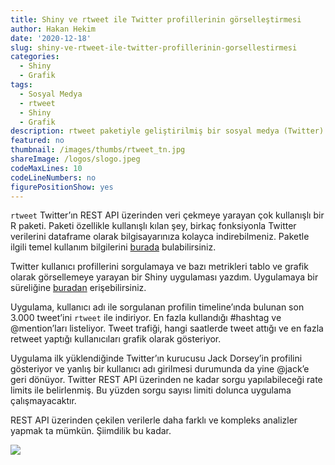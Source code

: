 ```yaml
---
title: Shiny ve rtweet ile Twitter profillerinin görselleştirmesi
author: Hakan Hekim
date: '2020-12-18'
slug: shiny-ve-rtweet-ile-twitter-profillerinin-gorsellestirmesi
categories:
  - Shiny
  - Grafik
tags:
  - Sosyal Medya
  - rtweet
  - Shiny
  - Grafik
description: rtweet paketiyle geliştirilmiş bir sosyal medya (Twitter) analiz uygulaması.
featured: no
thumbnail: /images/thumbs/rtweet_tn.jpg
shareImage: /logos/slogo.jpeg
codeMaxLines: 10
codeLineNumbers: no
figurePositionShow: yes
---
```


`rtweet` Twitter'ın REST API üzerinden veri çekmeye yarayan çok kullanışlı bir R paketi. Paketi özellikle kullanışlı kılan şey, birkaç fonksiyonla Twitter verilerini dataframe olarak bilgisayarınıza kolayca indirebilmeniz. Paketle ilgili temel kullanım bilgilerini [burada](https://docs.ropensci.org/rtweet/) bulabilirsiniz.

Twitter kullanıcı profillerini sorgulamaya ve bazı metrikleri tablo ve grafik olarak görsellemeye yarayan bir Shiny uygulaması yazdım. Uygulamaya bir süreliğine [buradan](https://hhekim.shinyapps.io/twprofile/) erişebilirsiniz.

Uygulama, kullanıcı adı ile sorgulanan profilin timeline'ında bulunan son 3.000 tweet'ini `rtweet` ile indiriyor. En fazla kullandığı #hashtag ve @mention'ları listeliyor. Tweet trafiği, hangi saatlerde tweet attığı ve en fazla retweet yaptığı kullanıcıları grafik olarak gösteriyor.

Uygulama ilk yüklendiğinde Twitter'ın kurucusu Jack Dorsey'in profilini gösteriyor ve yanlış bir kullanıcı adı girilmesi durumunda da yine @jack'e geri dönüyor. Twitter REST API üzerinden ne kadar sorgu yapılabileceği rate limits ile belirlenmiş. Bu yüzden sorgu sayısı limiti dolunca uygulama çalışmayacaktır.

REST API üzerinden çekilen verilerle daha farklı ve kompleks analizler yapmak ta mümkün. Şiimdilik bu kadar.

![](/post/2020-12-18-shiny-ve-rtweet-ile-twitter-profillerinin-gorsellestirmesi/index.en_files/tw_profileapp.png)


